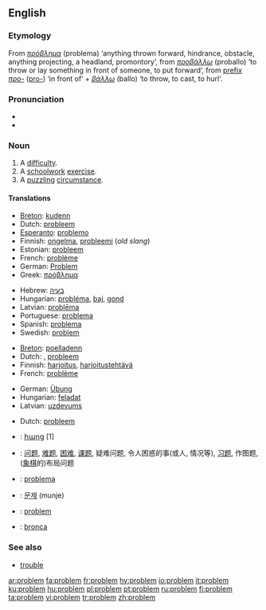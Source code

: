 {{see|Problem}}
==English==

===Etymology===
From {{AGr.}} ''[[πρόβλημα]]'' (problema) ‘anything thrown forward, hindrance, obstacle, anything projecting, a headland, promontory’, from ''[[προβάλλω]]'' (proballo) ‘to throw or lay something in front of someone, to put forward’, from [[prefix]] ''[[προ-]]'' ([[pro-]]) ‘in front of’ + ''[[βάλλω]]'' (ballo) ‘to throw, to cast, to hurl’.

===Pronunciation===
* {{IPA|/pɹɒbləm/}}
* {{audio|en-us-problem.ogg|Audio (US)}}

===Noun===
{{en-noun}}

# A [[difficulty]].
# A [[schoolwork]] [[exercise]].
# A [[puzzle|puzzling]] [[circumstance]].

====Translations====
{{trans-top|difficulty}}
*[[Breton]]: [[kudenn]] {{f}}
*Dutch: [[probleem#Dutch|probleem]] {{n}}
*[[Esperanto]]: [[problemo]]
*Finnish: [[ongelma]], [[probleemi]] (''old slang'')
*Estonian: [[probleem#Estonian|probleem]]
*French: [[problème]] {{m}}
*German: [[Problem]] {{n}}
*Greek: [[πρόβλημα]] {{n}}
{{trans-mid}}
*Hebrew: [[בעיה]] {{f}}
*Hungarian: [[probléma]], [[baj]], [[gond]]
*Latvian: [[problēma]] {{f}}
*Portuguese: [[problema#Portuguese|problema]] {{m}}
*Spanish: [[problema#Spanish|problema]] {{m}}
*Swedish: [[#Swedish|problem]] {{m}}
{{trans-bottom}}

{{trans-top|schoolwork exercise}}
*[[Breton]]: [[poelladenn]] {{f}}
*Dutch: {{t|nl|oefening}} {{f}}, [[probleem#Dutch|probleem]] {{n}}
*Finnish: [[harjoitus]], [[harjoitustehtävä]]
*French: [[problème]] {{m}}
{{trans-mid}}
*German: [[Übung]] {{f}}
*Hungarian: [[feladat]]
*Latvian: [[uzdevums]] {{m}}
{{trans-bottom}}

{{trans-top|puzzling circumstance}}
*Dutch: [[probleem#Dutch|probleem]] {{n}}
{{trans-mid}}
{{trans-bottom}}

{{checktrans}}
{{trans-top|Translations to be categorized}}
*{{ttbc|Armenian}}: [[հարց]] [1]
*{{ttbc|Chinese}}: [[问题]], [[难题]], [[困难]], [[课题]], 疑难问题, 令人困惑的事(或人, 情况等), [[习题]], 作图题, ([[象棋]]的)布局问题
*{{ttbc|Italian}}: [[problema#Italian|problema]] {{m}}
{{trans-mid}}
*{{ttbc|Korean}}: [[문제]] (munje)
*{{ttbc|Polish}}: [[problem#Polish|problem]] {{m}}
*{{ttbc|Spanish}}: [[bronca]] {{f}} {{italbrac|Mexico}}
{{trans-bottom}}

===See also===
* [[trouble]]

[[ar:problem]]
[[fa:problem]]
[[fr:problem]]
[[hy:problem]]
[[io:problem]]
[[it:problem]]
[[ku:problem]]
[[hu:problem]]
[[pl:problem]]
[[pt:problem]]
[[ru:problem]]
[[fi:problem]]
[[ta:problem]]
[[vi:problem]]
[[tr:problem]]
[[zh:problem]]